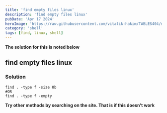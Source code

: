 ---
title: 'find empty files linux'
description: 'find empty files linux'
pubDate: 'Apr 17 2024'
heroImage: 'https://raw.githubusercontent.com/vitalik-hakim/TABLES404/main/error_b/SHELL.jpg'
category: 'shell'
tags: [find, linux, shell]
---

**The solution for this is noted below**

## find empty files linux

### Solution

```shell
find . -type f -size 0b
#OR 
find . -type f -empty
```
**Try other methods by searching on the site. That is if this doesn't work**
